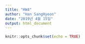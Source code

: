 ---
title: "HW4"
author: "Han SangHyeon"
date: "2019년 4월 15일"
output: html_document
---

```{r setup, include=FALSE}
knitr::opts_chunk$set(echo = TRUE)
```

```{r include=TRUE}

```


